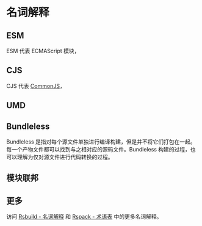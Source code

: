 
# 名词解释

## ESM

ESM 代表 ECMAScript 模块，<ESM />

## CJS

CJS 代表 [CommonJS](https://nodejs.org/api/modules.html#modules-commonjs-modules)，<CJS />

## UMD

<UMD />

## Bundleless

Bundleless 是指对每个源文件单独进行编译构建，但是并不将它们打包在一起。每一个产物文件都可以找到与之相对应的源码文件。Bundleless 构建的过程，也可以理解为仅对源文件进行代码转换的过程。

## 模块联邦

<MF />

## 更多

访问 [Rsbuild - 名词解释](https://rsbuild.dev/zh/guide/start/glossary) 和 [Rspack - 术语表](https://rspack.dev/zh/misc/glossary) 中的更多名词解释。
